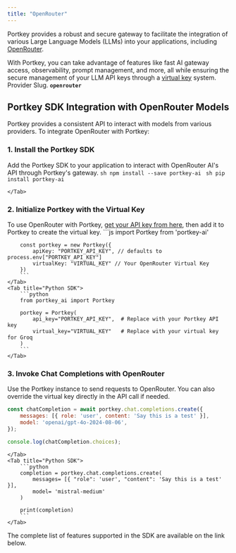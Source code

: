 ```yaml
---
title: "OpenRouter"
---
```


Portkey provides a robust and secure gateway to facilitate the integration of various Large Language Models (LLMs) into your applications, including [OpenRouter](https://openrouter.ai).

With Portkey, you can take advantage of features like fast AI gateway access, observability, prompt management, and more, all while ensuring the secure management of your LLM API keys through a [virtual key](/docs/product/ai-gateway/virtual-keys) system.
<Note>
Provider Slug. **`openrouter`**
</Note>
## Portkey SDK Integration with OpenRouter Models

Portkey provides a consistent API to interact with models from various providers. To integrate OpenRouter with Portkey:

### 1\. Install the Portkey SDK

Add the Portkey SDK to your application to interact with OpenRouter AI's API through Portkey's gateway.
<Tabs>
    <Tab title="NodeJS">
        ```sh
        npm install --save portkey-ai
        ```
    </Tab>
    <Tab title="Python">
        ```sh
        pip install portkey-ai
        ```

    </Tab>

  </Tabs>



### 2\. Initialize Portkey with the Virtual Key

To use OpenRouter with Portkey, [get your API key from here](https://openrouter.ai/settings/keys), then add it to Portkey to create the virtual key.
<Tabs>
    <Tab title="NodeJS SDK">
        ```js
        import Portkey from 'portkey-ai'

        const portkey = new Portkey({
            apiKey: "PORTKEY_API_KEY", // defaults to process.env["PORTKEY_API_KEY"]
            virtualKey: "VIRTUAL_KEY" // Your OpenRouter Virtual Key
        })
        ```
    </Tab>
    <Tab title="Python SDK">
        ```python
        from portkey_ai import Portkey

        portkey = Portkey(
            api_key="PORTKEY_API_KEY",  # Replace with your Portkey API key
            virtual_key="VIRTUAL_KEY"   # Replace with your virtual key for Groq
        )
        ```
    </Tab>

  </Tabs>



### **3\. Invoke Chat Completions with** OpenRouter

Use the Portkey instance to send requests to OpenRouter. You can also override the virtual key directly in the API call if needed.
<Tabs>
    <Tab title="NodeJS SDK">

```js
const chatCompletion = await portkey.chat.completions.create({
    messages: [{ role: 'user', content: 'Say this is a test' }],
    model: 'openai/gpt-4o-2024-08-06',
});

console.log(chatCompletion.choices);
```
    </Tab>
    <Tab title="Python SDK">
        ```python
        completion = portkey.chat.completions.create(
            messages= [{ "role": 'user', "content": 'Say this is a test' }],
            model= 'mistral-medium'
        )

        print(completion)
        ```
    </Tab>

  </Tabs>


The complete list of features supported in the SDK are available on the link below.

<Card title="SDK" href="/docs/api-reference/portkey-sdk-client">
</Card>
